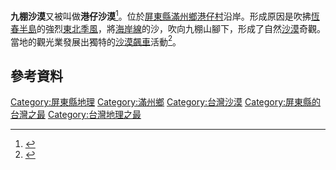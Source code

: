 {{expand|time=2014-08-24T14:17:15+00:00}}

{{coord|22|07|39|N|120|53|07|E|display=title}}
'''九棚沙漠'''又被叫做'''港仔沙漠'''<ref>{{cite web|url=http://www.manjhou.url.tw/homepage_4_eco-tourism_gan.html|title=屏東縣滿州鄉觀光網 - 港仔大沙漠|deadurl=yes|archiveurl=https://web.archive.org/web/20150504000613/http://www.manjhou.url.tw/homepage_4_eco-tourism_gan.html|archivedate=2015-05-04|accessdate=2013-08-16}}</ref>。位於[[屏東縣|屏東縣]][[滿州鄉|滿州鄉]][[港仔村|港仔村]]沿岸。形成原因是吹拂[[恆春半島|恆春半島]]的強烈[[東北季風|東北季風]]，將[[海岸線|海岸線]]的沙，吹向九棚山腳下，形成了自然[[沙漠|沙漠]]奇觀。當地的觀光業發展出獨特的[[沙漠飆車|沙漠飆車]]活動<ref>{{cite web|url=http://www.sttf.idv.tw/images/document/iandscape_b/feng_8.htm|title=南台灣墾丁旅遊網 - 港仔大沙漠|accessdate=2013-08-16|archive-date=2013-07-09|archive-url=https://web.archive.org/web/20130709141449/http://www.sttf.idv.tw/images/document/iandscape_b/feng_8.htm|dead-url=no}}</ref>。

==參考資料==
{{Reflist|2}}

[[Category:屏東縣地理|Category:屏東縣地理]]
[[Category:滿州鄉|Category:滿州鄉]]
[[Category:台灣沙漠|Category:台灣沙漠]]
[[Category:屏東縣的台灣之最|Category:屏東縣的台灣之最]]
[[Category:台灣地理之最|Category:台灣地理之最]]